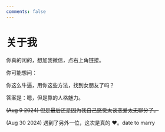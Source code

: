 ```yaml
---
comments: false
---
```


# 关于我

你真的闲的，想加我微信，点右上角链接。

你可能想问：

<div className={"mt-4 text-3xl font-bold"}>
  你这么牛逼，用你这些方法，找到女朋友了吗？
</div>

答案是：嗯，但是靠的人格魅力。

~~(Aug 9 2024) 但是最后还是因为我自己感觉太谈恋爱太无聊分了。~~

(Aug 30 2024) 遇到了另外一位，这次是真的 ❤️。date to marry
